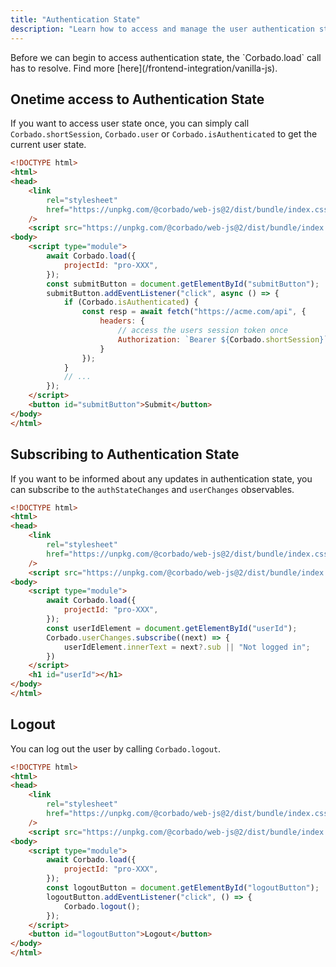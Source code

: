 ```yaml
---
title: "Authentication State"
description: "Learn how to access and manage the user authentication state on the in your VanillaJS application."
---
```


<Warning>
    Before we can begin to access authentication state, the `Corbado.load` call has to resolve.
    Find more [here](/frontend-integration/vanilla-js).
</Warning>

## Onetime access to Authentication State

If you want to access user state once, you can simply call `Corbado.shortSession`,
`Corbado.user` or `Corbado.isAuthenticated` to get the current user state.

```html main.html
<!DOCTYPE html>
<html>
<head>
    <link
        rel="stylesheet"
        href="https://unpkg.com/@corbado/web-js@2/dist/bundle/index.css"
    />
    <script src="https://unpkg.com/@corbado/web-js@2/dist/bundle/index.js"></script>
<body>
    <script type="module">
        await Corbado.load({
            projectId: "pro-XXX",
        });
        const submitButton = document.getElementById("submitButton");
        submitButton.addEventListener("click", async () => {
            if (Corbado.isAuthenticated) {
                const resp = await fetch("https://acme.com/api", {
                    headers: {
                        // access the users session token once
                        Authorization: `Bearer ${Corbado.shortSession}`
                    }
                });
            }
            // ...
        });
    </script>
    <button id="submitButton">Submit</button>
</body>
</html>
```

## Subscribing to Authentication State

If you want to be informed about any updates in authentication state, you can subscribe to the `authStateChanges` and `userChanges`
observables.

```html main.html
<!DOCTYPE html>
<html>
<head>
    <link
        rel="stylesheet"
        href="https://unpkg.com/@corbado/web-js@2/dist/bundle/index.css"
    />
    <script src="https://unpkg.com/@corbado/web-js@2/dist/bundle/index.js"></script>
<body>
    <script type="module">
        await Corbado.load({
            projectId: "pro-XXX",
        });
        const userIdElement = document.getElementById("userId");
        Corbado.userChanges.subscribe((next) => {
            userIdElement.innerText = next?.sub || "Not logged in";
        })
    </script>
    <h1 id="userId"></h1>
</body>
</html>
```

## Logout

You can log out the user by calling `Corbado.logout`.

```html main.html
<!DOCTYPE html>
<html>
<head>
    <link
        rel="stylesheet"
        href="https://unpkg.com/@corbado/web-js@2/dist/bundle/index.css"
    />
    <script src="https://unpkg.com/@corbado/web-js@2/dist/bundle/index.js"></script>
<body>
    <script type="module">
        await Corbado.load({
            projectId: "pro-XXX",
        });
        const logoutButton = document.getElementById("logoutButton");
        logoutButton.addEventListener("click", () => {
            Corbado.logout();
        });
    </script>
    <button id="logoutButton">Logout</button>
</body>
</html>
```